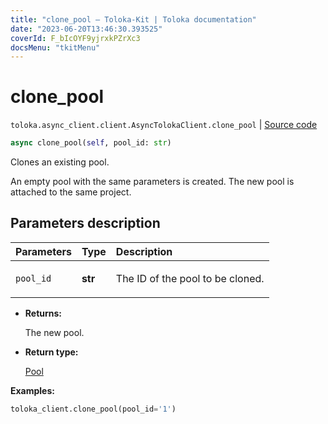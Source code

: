```yaml
---
title: "clone_pool — Toloka-Kit | Toloka documentation"
date: "2023-06-20T13:46:30.393525"
coverId: F_bIcOYF9yjrxkPZrXc3
docsMenu: "tkitMenu"
---
```


# clone_pool

`toloka.async_client.client.AsyncTolokaClient.clone_pool` | [Source code](https://github.com/Toloka/toloka-kit/blob/v1.2.0/src/async_client/client.py#L0)

```python
async clone_pool(self, pool_id: str)
```

Clones an existing pool.

An empty pool with the same parameters is created.
The new pool is attached to the same project.

## Parameters description

| Parameters | Type | Description |
| :----------| :----| :-----------|
`pool_id`|**str**|<p>The ID of the pool to be cloned.</p>

* **Returns:**

  The new pool.

* **Return type:**

  [Pool](/docs/toloka-kit/reference/toloka.client.pool.Pool)

**Examples:**

```python
toloka_client.clone_pool(pool_id='1')
```